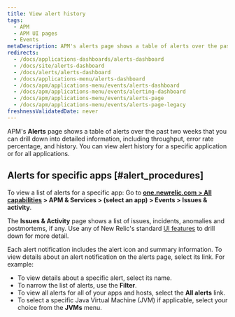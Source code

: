 ```yaml
---
title: View alert history
tags:
  - APM
  - APM UI pages
  - Events
metaDescription: APM's alerts page shows a table of alerts over the past two weeks that you can drill down into for details.
redirects:
  - /docs/applications-dashboards/alerts-dashboard
  - /docs/site/alerts-dashboard
  - /docs/alerts/alerts-dashboard
  - /docs/applications-menu/alerts-dashboard
  - /docs/apm/applications-menu/events/alerts-dashboard
  - /docs/apm/applications-menu/events/alerting-dashboard
  - /docs/apm/applications-menu/events/alerts-page
  - /docs/apm/applications-menu/events/alerts-page-legacy
freshnessValidatedDate: never
---
```


APM's <DoNotTranslate>**Alerts**</DoNotTranslate> page shows a table of alerts over the past two weeks that you can drill down into detailed information, including throughput, error rate percentage, and history. You can view alert history for a specific application or for all applications.

## Alerts for specific apps [#alert_procedures]

To view a list of alerts for a specific app: Go to <DoNotTranslate>**[one.newrelic.com > All capabilities](https://one.newrelic.com/all-capabilities) > APM & Services > (select an app) > Events > Issues & activity**</DoNotTranslate>.

The <DoNotTranslate>**Issues & Activity**</DoNotTranslate> page shows a list of issues, incidents, anomalies and postmortems, if any. Use any of New Relic's standard [UI features](/docs/new-relic-solutions/new-relic-one/introduction-new-relic-platform) to drill down for more detail. 

Each alert notification includes the alert icon and summary information. To view details about an alert notification on the alerts page, select its link. For example:

* To view details about a specific alert, select its name.
* To narrow the list of alerts, use the <DoNotTranslate>**Filter**</DoNotTranslate>.
* To view all alerts for all of your apps and hosts, select the <DoNotTranslate>**All alerts**</DoNotTranslate> link.
* To select a specific Java Virtual Machine (JVM) if applicable, select your choice from the <DoNotTranslate>**JVMs**</DoNotTranslate> menu.
